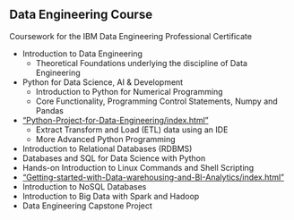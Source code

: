 ## Data Engineering Course

Coursework for the IBM Data Engineering Professional Certificate

* Introduction to Data Engineering
  - Theoretical Foundations underlying the discipline of Data Engineering
* Python for Data Science, AI & Development
  - Introduction to Python for Numerical Programming
  - Core Functionality, Programming Control Statements, Numpy and Pandas
* ["Python-Project-for-Data-Engineering/index.html"](Python Project for Data Engineering)
  - Extract Transform and Load (ETL) data using an IDE 
  - More Advanced Python Programming
* Introduction to Relational Databases (RDBMS)
* Databases and SQL for Data Science with Python
* Hands-on Introduction to Linux Commands and Shell Scripting
* ["Getting-started-with-Data-warehousing-and-BI-Analytics/index.html"](Getting Started with Data Warehousing and BI Analytics)
* Introduction to NoSQL Databases
* Introduction to Big Data with Spark and Hadoop
* Data Engineering Capstone Project
